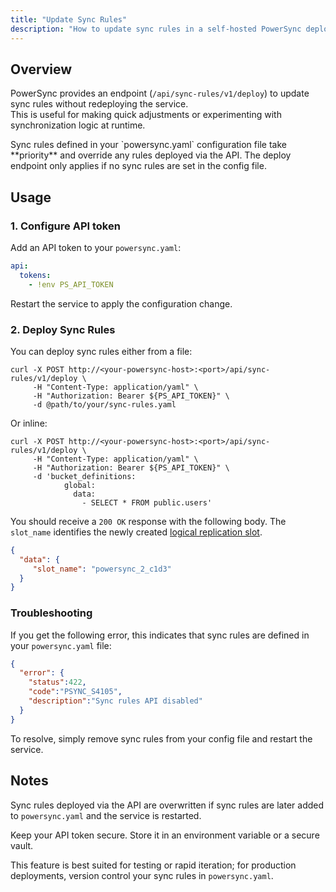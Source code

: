 ```yaml
---
title: "Update Sync Rules"
description: "How to update sync rules in a self-hosted PowerSync deployment"
---
```


## Overview

PowerSync provides an endpoint (`/api/sync-rules/v1/deploy`) to update sync rules without redeploying the service.  
This is useful for making quick adjustments or experimenting with synchronization logic at runtime.

<Info>
Sync rules defined in your `powersync.yaml` configuration file take **priority** and override any rules deployed via the API.
The deploy endpoint only applies if no sync rules are set in the config file.
</Info>

## Usage

### 1. Configure API token

Add an API token to your `powersync.yaml`:

```yaml
api:
  tokens:
    - !env PS_API_TOKEN
```

Restart the service to apply the configuration change.

### 2. Deploy Sync Rules

You can deploy sync rules either from a file: 

```shell
curl -X POST http://<your-powersync-host>:<port>/api/sync-rules/v1/deploy \
     -H "Content-Type: application/yaml" \
     -H "Authorization: Bearer ${PS_API_TOKEN}" \
     -d @path/to/your/sync-rules.yaml
```

Or inline:

```shell
curl -X POST http://<your-powersync-host>:<port>/api/sync-rules/v1/deploy \
     -H "Content-Type: application/yaml" \
     -H "Authorization: Bearer ${PS_API_TOKEN}" \
     -d 'bucket_definitions:
            global:
              data:
                - SELECT * FROM public.users'
```

You should receive a `200 OK` response with the following body.
The `slot_name` identifies the newly created [logical replication slot](/usage/lifecycle-maintenance/postgres-maintenance.mdx#logical-replication-slots).


```json
{ 
  "data": {
     "slot_name": "powersync_2_c1d3" 
  }
}
```

### Troubleshooting

If you get the following error, this indicates that sync rules are defined in your `powersync.yaml` file:

```json
{
  "error": {
    "status":422,
    "code":"PSYNC_S4105",
    "description":"Sync rules API disabled"
  }
}
```

To resolve, simply remove sync rules from your config file and restart the service.

## Notes

Sync rules deployed via the API are overwritten if sync rules are later added to `powersync.yaml` and the service is restarted.

Keep your API token secure. Store it in an environment variable or a secure vault.

This feature is best suited for testing or rapid iteration; for production deployments, version control your sync rules in `powersync.yaml`.